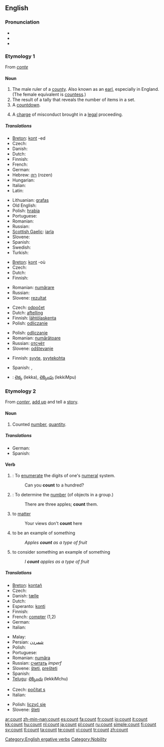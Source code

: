 {{wikipedia|dab=count (disambiguation)}}
==English==

===Pronunciation===
* {{IPA|/kaʊnt/}}
* {{audio|en-us-count.ogg|Audio (US)}}
* {{rhymes|aʊnt}}

===Etymology 1===
From {{OF.}} ''[[conte]]''

====Noun====
{{wikipedia}}
{{en-noun}}

# The male ruler of a [[county]].  Also known as an [[earl]], especially in England.  (The female equivalent is [[countess]].)
# The result of a tally that reveals the number of items in a set.
# A [[countdown]].
# {{law}} A [[charge]] of misconduct brought in a [[legal]] proceeding.

=====Translations=====
{{trans-top|the male ruler of a county}}
* [[Breton]]: [[kont]] {{m}} -ed {{p}}
* Czech: {{t-|cs|hrabě|n}}
* Danish: {{t-|da|greve|c}}
* Dutch: {{t+|nl|graaf|m}}
* Finnish: {{t-|fi|kreivi}}
* French: {{t+|fr|comte|m}}
* German: {{t+|de|Graf|m}}
* Hebrew: [[רוזן]] (rozen) {{m}}
* Hungarian: {{t+|hu|gróf}}
* Italian: {{t+|it|conte}}
* Latin: {{t-|la|comes|m}}
{{trans-mid}}
* Lithuanian: [[grafas]] {{m}}
* Old English: {{t-|ang|eorl|m|xs=Old English}}
* Polish: [[hrabia]] {{m}}
* Portuguese: {{t-|pt|conde|m}}
* Romanian: {{t-|ro|conte|m}}
* Russian: {{t+|ru|граф|m|tr=graf|sc=Cyrl}}
* [[Scottish Gaelic]]: [[iarla]] {{m}}
* Slovene: {{t+|sl|grof|m}}
* Spanish: {{t-|es|conde|m}}
* Swedish: {{t+|sv|greve}}
* Turkish: {{t+|tr|kont|m}}
{{trans-bottom}}

{{trans-top|the result of a tally that reveals the number of items in a set}}
* [[Breton]]: [[kont]] {{f}} -où {{p}}
* Czech: {{t+|cs|počet|n}}
* Dutch: {{t-|nl|telling|f}}
* Finnish: {{t+|fi|määrä}}
{{trans-mid}}
* Romanian: [[numărare]] {{f}}
* Russian: {{t+|ru|счёт|sc=Cyrl}}
* Slovene: [[rezultat]] {{m}}
{{trans-bottom}}

{{trans-top|a countdown}}
* Czech: [[odpočet]] {{n}}
* Dutch: [[aftelling]] {{f}}
* Finnish: [[lähtölaskenta]]
* Polish: [[odliczanie]] {{n}}
{{trans-mid}}
* Polish: [[odliczanie]] {{n}}
* Romanian: [[numărătoare]] {{f}}
* Russian: [[отсчёт]]
* Slovene: [[odštevanje]] {{n}}
{{trans-bottom}}

{{trans-top|a charge of misconduct}}
* Finnish: [[syyte]], [[syytekohta]]
{{trans-mid}}
* Spanish: {{t+|es|punto|m}}, {{t+|es|cargo|m}}
{{trans-bottom}}

{{checktrans-top}}
* {{ttbc|Telugu}}: [[లెక్క]] (lekka), [[లెక్కింపు]] (lekkiMpu)
{{trans-bottom}}

===Etymology 2===
From {{OF.}} ''[[conter]]'', [[add up]] and tell a [[story]].

====Noun====
{{en-noun}}

# Counted [[number]], [[quantity]].

=====Translations=====
* German: {{t+|de|Anzahl|g=f}}
* Spanish: {{t-|es|conteo|g=m}}

====Verb====
{{en-verb}}

# {{intransitive}}: To [[enumerate]] the digits of one's [[numeral]] system.
#: Can you '''count''' to a hundred?
# {{transitive}}: To determine the [[number]] (of objects in a group.)
#: There are three apples; '''count''' them.
# {{intransitive}} to [[matter]]
#: Your views don't '''count''' here
# {{intransitive}} to be an example of something
#: ''Apples '''count''' as a type of fruit''
# {{transitive}} to consider something an example of something
#: ''I '''count''' apples as a type of fruit''

=====Translations=====
{{trans-top|to enumerate or determine number}}
* [[Breton]]: [[kontañ]]
* Czech: {{t+|cs|počítat}}
* Danish: [[tælle]]
* Dutch: {{t+|nl|tellen}}
* Esperanto: [[konti]]
* Finnish: {{t+|fi|laskea}}
* French: [[compter]] (1,2)
* German: {{t+|de|zählen}}
* Italian: {{t+|it|contare}}
{{trans-mid}}
* Malay: {{t+|ms|kira}}
* Persian: [[شمردن]]
* Polish: {{t+|pl|liczyć}}
* Portuguese: {{t+|pt|contar}}
* Romanian: [[număra]]
* Russian: [[считать]] ''imperf''
* Slovene: [[šteti]], [[prešteti]]
* Spanish: {{t+|es|contar}}
* [[Telugu]]: [[లెక్కించు]] (lekkiMchu)
{{trans-bottom}}

{{trans-top|to matter}}
* Czech: [[počítat s]]
* Italian: {{t+|it|contare}}
{{trans-mid}}
* Polish: [[liczyć się]]
* Slovene: [[šteti]]
{{trans-bottom}}

[[Category:English ergative verbs]]
[[Category:Nobility]]

[[ar:count]]
[[zh-min-nan:count]]
[[es:count]]
[[fa:count]]
[[fr:count]]
[[io:count]]
[[it:count]]
[[kk:count]]
[[hu:count]]
[[nl:count]]
[[ja:count]]
[[pl:count]]
[[ru:count]]
[[simple:count]]
[[fi:count]]
[[sv:count]]
[[tl:count]]
[[ta:count]]
[[te:count]]
[[vi:count]]
[[tr:count]]
[[zh:count]]